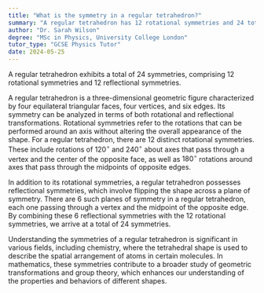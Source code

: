 ```yaml
---
title: "What is the symmetry in a regular tetrahedron?"
summary: "A regular tetrahedron has 12 rotational symmetries and 24 total symmetries, including reflections."
author: "Dr. Sarah Wilson"
degree: "MSc in Physics, University College London"
tutor_type: "GCSE Physics Tutor"
date: 2024-05-25
---
```


A regular tetrahedron exhibits a total of 24 symmetries, comprising 12 rotational symmetries and 12 reflectional symmetries.

A regular tetrahedron is a three-dimensional geometric figure characterized by four equilateral triangular faces, four vertices, and six edges. Its symmetry can be analyzed in terms of both rotational and reflectional transformations. Rotational symmetries refer to the rotations that can be performed around an axis without altering the overall appearance of the shape. For a regular tetrahedron, there are 12 distinct rotational symmetries. These include rotations of $120^\circ$ and $240^\circ$ about axes that pass through a vertex and the center of the opposite face, as well as $180^\circ$ rotations around axes that pass through the midpoints of opposite edges.

In addition to its rotational symmetries, a regular tetrahedron possesses reflectional symmetries, which involve flipping the shape across a plane of symmetry. There are 6 such planes of symmetry in a regular tetrahedron, each one passing through a vertex and the midpoint of the opposite edge. By combining these 6 reflectional symmetries with the 12 rotational symmetries, we arrive at a total of 24 symmetries.

Understanding the symmetries of a regular tetrahedron is significant in various fields, including chemistry, where the tetrahedral shape is used to describe the spatial arrangement of atoms in certain molecules. In mathematics, these symmetries contribute to a broader study of geometric transformations and group theory, which enhances our understanding of the properties and behaviors of different shapes.
    